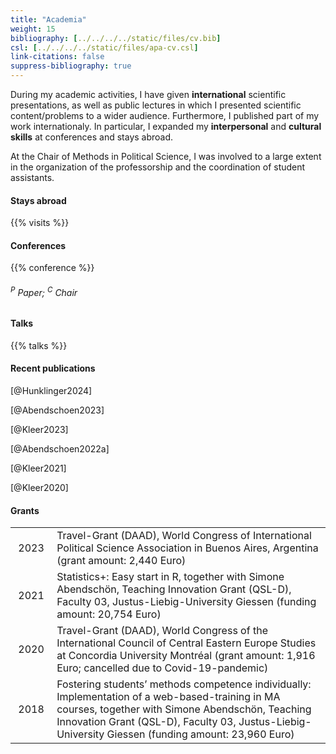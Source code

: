 ```yaml
---
title: "Academia"
weight: 15
bibliography: [../../../../static/files/cv.bib]
csl: [../../../../static/files/apa-cv.csl]
link-citations: false
suppress-bibliography: true
--- 
```


During my academic activities, I have given **international** scientific presentations, as well as public lectures in which I presented scientific content/problems to a wider audience. Furthermore, I published part of my work internationaly. In particular, I expanded my **interpersonal** and **cultural skills** at conferences and stays abroad.

At the Chair of Methods in Political Science, I was involved to a large extent in the organization of the professorship and the coordination of student assistants.

#### Stays abroad
{{% visits %}}

#### Conferences

{{% conference %}}
<h6><sup>P</sup> Paper; <sup>C</sup> Chair</h6>

#### Talks

{{% talks %}}

#### Recent publications
[@Hunklinger2024]

[@Abendschoen2023] 

[@Kleer2023]

[@Abendschoen2022a]

[@Kleer2021]

[@Kleer2020]

#### Grants
| | |
|:---:|---------------------------------|
| 2023 | Travel-Grant (DAAD), World Congress of International Political Science Association in Buenos Aires, Argentina (grant amount: 2,440 Euro) |
| 2021 | Statistics+: Easy start in R, together with Simone Abendschön, Teaching Innovation Grant (QSL-D), Faculty 03, Justus-Liebig-University Giessen (funding amount: 20,754 Euro) |
| 2020 | Travel-Grant (DAAD), World Congress of the International Council of Central Eastern Europe Studies at Concordia University Montréal (grant amount: 1,916 Euro; cancelled due to Covid-19-pandemic) |
| 2018 | Fostering students’ methods competence individually: Implementation of a web-based-training in MA courses, together with Simone Abendschön, Teaching Innovation Grant (QSL-D), Faculty 03, Justus-Liebig-University Giessen (funding amount: 23,960 Euro) |
